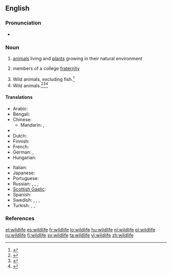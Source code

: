 ==English==

===Pronunciation===
* {{IPA|/ˈwaɪldlaɪf/}}

===Noun===
{{wikipedia}}
{{en-noun|-}}

# [[animals]] living and [[plants]] growing in their natural environment
# {{slang}} members of a college [[fraternity]]
# Wild animals, excluding fish.<ref name="wa">{{cite web
|url=http://www.ecy.wa.gov/programs/tcp/policies/terrestrial/TEEDefinitions.htm
|title=Definitions and Acronyms
|publisher=Department of Ecology State of Washington
|accessdate=2011-04-28}}</ref>
# Wild animals.<ref name="ncar">{{cite web
|url=http://www.ncwildlife.org/Regs/Regs_Definition_Terms.htm
|title=Regulation definitions
|publisher=North Carolina Wildlife Resources Commission
|accessdate=2011-04-28}}</ref><ref name="streamkeepers">{{cite web
|url=http://www.pskf.ca/publications/glossary.html
|title=Glossary
|publisher=The Pacific Streamkeepers Federation
|accessdate=2011-04-28}}</ref><ref name="santaclara">{{cite web
|url=http://www.scvas.org/index.php?page=text&id=wdpdict
|title=Wetlands Discovery Program Dictionary
|publisher=Santa Clara Valley Audubon society
|accessdate=2011-04-28}}</ref>

====Translations====
{{trans-top|animals living in their natural environment}}
* Arabic: {{t|ar|الحياة البرية|f|tr=al-Hayaa al-barríyya}}
* Bengali: {{t|bn|banyaprani/bonnoprani|sc=Beng}}
* Chinese:
** Mandarin: {{t-|cmn|野生動物|sc=Hani}}, {{t-|cmn|野生动物|tr=yěshēng dòngwù|sc=Hani}}
* {{trreq|cs}}
* Dutch: {{t|nl|wildleven|n}}
* Finnish: {{t-|fi|villieläin|p|alt=villieläimet}}
* French: {{t+|fr|faune|f}}
* German: {{t|de|Tierwelt|f}},  {{t+|de|Fauna|f}}
* Hungarian: {{t|hu|vadvilág}}
{{trans-mid}}
* Italian: {{t+|it|fauna|f}}
* Japanese: {{t-|ja|野生動物|tr=やせいどうぶつ, yasei dōbutsu}}
* Portuguese: {{t|pt|vida selvagem|f}}
* Russian: {{t|ru|дикая природа|f|tr=díkaja priróda}},  {{t|ru|живая природа|f|tr=živája priróda}},  {{t|ru|животный мир|m|tr=živótnyj mir}},  {{t|ru|фауна|f|tr=fáuna}}
* [[Scottish Gaelic]]: {{t-|gd|fiadh-bheatha|f|xs=Scottish Gaelic}}
* Spanish: {{t|es|vida silvestre|f}}
* Swedish: {{t|sv|vilt|n}}, {{t|sv|natur|c}}, {{t|sv|fauna|c}}, {{t|sv|flora|c}}
* Turkish: {{t|tr|vahşi yaşam}},  {{t|tr|vahşi hayat}},  {{t|tr|vahşi doğa}}
{{trans-bottom}}

{{trans-top|slang: members of a college fraternity}}
{{trans-mid}}
{{trans-bottom}}

===References===
<references />

[[et:wildlife]]
[[es:wildlife]]
[[fr:wildlife]]
[[lo:wildlife]]
[[hu:wildlife]]
[[nl:wildlife]]
[[pl:wildlife]]
[[ru:wildlife]]
[[fi:wildlife]]
[[sv:wildlife]]
[[ta:wildlife]]
[[vi:wildlife]]
[[zh:wildlife]]